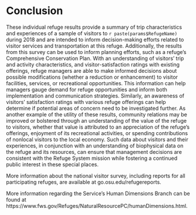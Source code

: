 # Conclusion{-}
These individual refuge results provide a summary of trip characteristics and experiences of a sample of visitors to `r paste(params$RefugeName)` during 2018 and are intended to inform decision-making efforts related to visitor services and transportation at this refuge. Additionally, the results from this survey can be used to inform planning efforts, such as a refuge's Comprehensive Conservation Plan. With an understanding of visitors' trip and activity characteristics, and visitor-satisfaction ratings with existing offerings, refuge managers are able to make informed decisions about possible modifications (whether a reduction or enhancement) to visitor facilities, services, or recreational opportunities. This information can help managers gauge demand for refuge opportunities and inform both implementation and communication strategies. Similarly, an awareness of visitors' satisfaction ratings with various refuge offerings can help determine if potential areas of concern need to be investigated further. As another example of the utility of these results, community relations may be improved or bolstered through an understanding of the value of the refuge to visitors, whether that value is attributed to an appreciation of the refuge's offerings, enjoyment of its recreational activities, or spending contributions of nonlocal visitors to the local economy. Such data about visitors and their experiences, in conjunction with an understanding of biophysical data on the refuge and its resources, can ensure that management decisions are consistent with the Refuge System mission while fostering a continued public interest in these special places. 

More information about the national visitor survey, including reports for all participating refuges, are available at go.osu.edu/refugereports. 

More information regarding the Service's Human Dimensions Branch can be found at https://www.fws.gov/Refuges/NaturalResourcePC/humanDimensions.html. 
